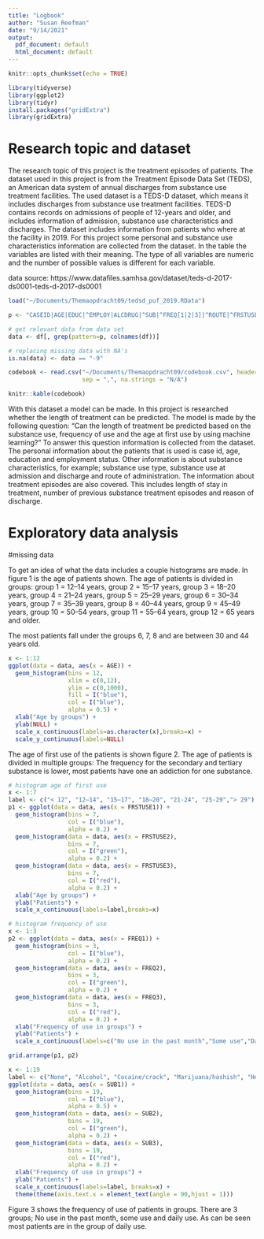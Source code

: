 ```yaml
---
title: "Logbook"
author: "Susan Reefman"
date: "9/14/2021"
output:
  pdf_document: default
  html_document: default
---
```


```r
knitr::opts_chunk$set(echo = TRUE)

library(tidyverse)
library(ggplot2)
library(tidyr)
install.packages("gridExtra") 
library(gridExtra)
```

# Research topic and dataset 

The research topic of this project is the treatment episodes of patients. 
The dataset used in this project is from the Treatment Episode Data Set (TEDS), 
an American data system of annual discharges from substance use treatment facilities.
The used dataset is a TEDS-D dataset, which means it includes discharges from substance
use treatment facilities. TEDS-D contains records on admissions of people of 12-years and older,
and includes information of admission, substance use characteristics and discharges.
The dataset includes information from patients who where at the facility in 2019.
For this project some personal and substance use characteristics information are collected from the dataset. 
In the table the variables are listed with their meaning. The type of all variables are numeric and the number of possible values 
is different for each variable.

data source: https://www.datafiles.samhsa.gov/dataset/teds-d-2017-ds0001-teds-d-2017-ds0001


<!-- Age, substance use type, case identification number, education, employment status at admission, frequency of use, age at first use, length of stay in treatment, number of previous substance treatment episodes, co-occuring mental and substance use disorders, reason for discharge, route of administration, substance use at admission and discharge-->

```r
load("~/Documents/Themaopdracht09/tedsd_puf_2019.RData")

p <- "CASEID|AGE|EDUC|^EMPLOY|ALCDRUG|^SUB|^FREQ[1|2|3]|^ROUTE|^FRSTUSE|LOS|NOPRIOR|PSYPROB|DSMCRIT|REASON"

# get relevant data from data set
data <- df[, grep(pattern=p, colnames(df))]

# replacing missing data with NA's 
is.na(data) <- data == "-9"

codebook <- read.csv("~/Documents/Themaopdracht09/codebook.csv", header = TRUE, 
                     sep = ",", na.strings = "N/A")

knitr::kable(codebook)
```

With this dataset a model can be made. In this project is researched whether the length of treatment
can be predicted. 
The model is made by the following question: "Can the length of treatment be predicted 
based on the substance use, frequency of use and the age at first use by using machine learning?"
To answer this question information is collected from the dataset. The personal information
about the patients that is used is case id, age, education and employment status.
Other information is about substance characteristics, for example; substance use type, 
substance use at admission and discharge and route of administration.
The information about treatment episodes are also covered. This includes length
of stay in treatment, number of previous substance treatment episodes and reason of 
discharge. 

# Exploratory data analysis

#missing data

To get an idea of what the data includes a couple histograms are made. 
In figure 1 is the age of patients shown. The age of patients is divided in
groups: 
group 1 = 12–14 years,
group 2 = 15–17 years,
group 3 = 18–20 years,
group 4 = 21–24 years,
group 5 = 25–29 years,
group 6 = 30–34 years,
group 7 = 35–39 years,
group 8 = 40–44 years,
group 9 = 45–49 years,
group 10 = 50–54 years, 
group 11 = 55–64 years, 
group 12 = 65 years and older.

The most patients fall under the groups 6, 7, 8 and are between 30 and 44 years old.


```r
x <- 1:12
ggplot(data = data, aes(x = AGE)) + 
  geom_histogram(bins = 12,
                 xlim = c(0,12),
                 ylim = c(0,1000),
                 fill = I("blue"),
                 col = I("blue"),
                 alpha = 0.5) +
  xlab("Age by groups") +
  ylab(NULL) +
  scale_x_continuous(labels=as.character(x),breaks=x) +
  scale_y_continuous(labels=NULL)


```

The age of first use of the patients is shown figure 2. 
The age of patients is divided in multiple groups: 
The frequency for the secondary and tertiary substance is lower, most patients have one an addiction for one substance. 


```r
# histogram age of first use
x <- 1:7
label <- c("< 12", "12–14", "15–17", "18–20", "21-24", "25-29","> 29")
p1 <- ggplot(data = data, aes(x = FRSTUSE1)) + 
  geom_histogram(bins = 7,
                 col = I("blue"),
                 alpha = 0.2) +
  geom_histogram(data = data, aes(x = FRSTUSE2),
                 bins = 7,
                 col = I("green"),
                 alpha = 0.2) +
  geom_histogram(data = data, aes(x = FRSTUSE3),
                 bins = 7,
                 col = I("red"),
                 alpha = 0.2) +
  xlab("Age by groups") +
  ylab("Patients") +
  scale_x_continuous(labels=label,breaks=x)

# histogram frequency of use
x <- 1:3
p2 <- ggplot(data = data, aes(x = FREQ1)) + 
  geom_histogram(bins = 3,
                 col = I("blue"),
                 alpha = 0.2) +
  geom_histogram(data = data, aes(x = FREQ2),
                 bins = 3,
                 col = I("green"),
                 alpha = 0.2) +
  geom_histogram(data = data, aes(x = FREQ3),
                 bins = 3,
                 col = I("red"),
                 alpha = 0.2) +
  xlab("Frequency of use in groups") +
  ylab("Patients") +
  scale_x_continuous(labels=c("No use in the past month","Some use","Daily use"), breaks=x) 

grid.arrange(p1, p2)
```



```r
x <- 1:19
label <- c("None", "Alcohol", "Cocaine/crack", "Marijuana/hashish", "Heroin", "Non-prescription methadone", "Other opiates and synthetics", "PCP", "Other hallucinogens", "Methamphetamine", "Other amphetamines", "Other stimulants", "Benzodiazepines", "Other non-benzodiazepine tranquilizers", "Barbiturates", "Other non-barbiturate sedatives or hypnotics", "Inhalants", "Over-the-counter medications", "Other")
ggplot(data = data, aes(x = SUB1)) + 
  geom_histogram(bins = 19,
                 col = I("blue"),
                 alpha = 0.5) +
  geom_histogram(data = data, aes(x = SUB2),
                 bins = 19,
                 col = I("green"),
                 alpha = 0.2) +
  geom_histogram(data = data, aes(x = SUB3),
                 bins = 19,
                 col = I("red"),
                 alpha = 0.2) +
  xlab("Frequency of use in groups") +
  ylab("Patients") +
  scale_x_continuous(labels=label, breaks=x) +
  theme(theme(axis.text.x = element_text(angle = 90,hjust = 1)))

```

Figure 3 shows the frequency of use of patients in groups. There are 3 groups; 
No use in the past month, some use and daily use. As can be seen most patients are
in the group of daily use. 






